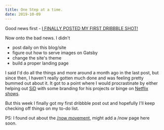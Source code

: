 ```yaml
---
title: One Step at a time.
date: 2019-10-09
---
```


Good news first - [I FINALLY POSTED MY FIRST DRIBBBLE SHOT!](https://dribbble.com/rosstopherkeen)

Now onto the bad news.
I didn't
* post daily on this blog/site
* figure out how to serve images on Gatsby
* change the site's theme
* build a proper landing page

I said I'd do all the things and more around a month ago in the last post, but since then, I haven't really gotten much done
and was feeling pretty bummed out about it. It got to a point where I would procrastinate by either helping out [SiD](https://twitter.com/sid_devesh) with 
some branding for his projects or binge on [Netflix shows](https://www.netflix.com/title/80002479).

But this week I finally got my first dribbble post out and hopefully I'll keep checking off things on my to-do list.

PS: I found out about the [/now movement](https://nownownow.com), might add a /now page here soon.